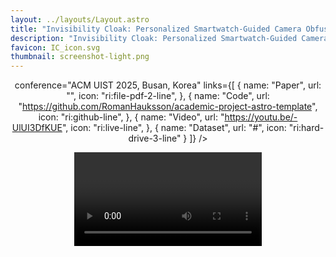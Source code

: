 ```yaml
---
layout: ../layouts/Layout.astro
title: "Invisibility Cloak: Personalized Smartwatch-Guided Camera Obfuscation"
description: "Invisibility Cloak: Personalized Smartwatch-Guided Camera Obfuscation"
favicon: IC_icon.svg
thumbnail: screenshot-light.png
---
```







<Header
  title={frontmatter.title}
  authors={[
    {
      name: "Xue Wang",
      url: "https://xueewang.github.io/",
      institution: "University of California, Los Angeles",
    },
    {
      name: "Yang Zhang",
      url: "https://yangzhang.dev/",
      institution: "University of California, Los Angeles",
    },
  ]}
  
  conference="ACM UIST 2025, Busan, Korea"
  links={[
    {
      name: "Paper",
      url: "",
      icon: "ri:file-pdf-2-line",
    },
    {
      name: "Code",
      url: "https://github.com/RomanHauksson/academic-project-astro-template",
      icon: "ri:github-line",
    },
    {
      name: "Video",
      url: "https://youtu.be/-UlUI3DfKUE",
      icon: "ri:live-line",
    },
    {
      name: "Dataset",
      url: "#",
      icon: "ri:hard-drive-3-line"
    }
  ]}
  />

<Video source={outside} />


## Abstract

Cameras are in their golden age due to recent advances in visual AI techniques that significantly extend the applicability and accuracy of vision-based applications including healthcare, entertainment, and security. In public environments, individuals usually have different and changing privacy preferences against their visual information being shared with other entities. To accommodate these varying user needs for visual privacy, we created ***Invisibility Cloak***, a camera obfuscation technique leveraging inertial signals collected from smartwatches to guide an edge device to remove visual information from camera recordings before they are streamed out for cloud-based inferences. Specifically, a smartwatch user can select an obfuscation level that fits their privacy preference in that context and cameras in the environment will use smartwatch signals to identify that user and remove visual information associated with the user. On the conceptual level, our system demonstrates a privacy design rationale which removes information to be shared with a broader internet infrastructure (i.e., cloud) by providing more information to a trusted local camera system (i.e., camera sensor + edge computing device). We developed a custom data-association pipeline and collected data from real-world configurations. Evaluation of our pipeline indicates a user identification accuracy of 95.48\% among 10 individuals when our system is provided with only 2 seconds of data. 

## System Overview
<Figure>
  <Image slot="figure" source={transformer} altText="Diagram of the transformer deep learning architecture." />
  <span slot="caption" class="block text-left">
  Figure 1: Our system consists of a smartwatch app that streams IMU signals and obfuscation requests to an edge device, which runs our user-device association algorithm. This system operates under the following standard security assumptions: all wearable devices are fully compatible with the local camera system, and data on the edge device is secure from unauthorized access and cyber-attacks prior to transmission to the cloud.
  </span>
</Figure>

## Image comparison slider

An interactive, accessible slider component with keyboard navigation.
<Figure>
  <ImageComparison slot="figure" client:load imageUrlOne={dogsDiffc.src} imageUrlTwo={dogsTrue.src} altTextOne="Photo of two dogs running side-by-side in shallow water, lossily compressed using the DiffC algorithm" altTextTwo="Original photo of two dogs running side-by-side in shallow water" />
  <span slot="caption" class="block text-left">Figure1 : A photo of two dogs running side-by-side in shallow water, lossily compressed using the <a href="https://jeremyiv.github.io/diffc-project-page/">DiffC algorithm</a>.</span>
</Figure>

## Two columns

Use the two columns component to display two columns of content. In this example, the first column contains a figure with a YouTube video and the second column contains a figure with a custom [React](https://react.dev/) component. By default, they display side by side, but if the screen is narrow enough (for example, on mobile), they're arranged vertically.

<TwoColumns>
  <Figure slot="left">
    <YouTubeVideo slot="figure" videoId="wjZofJX0v4M" />
    <span slot="caption">Take a look at this YouTube video.</span>
  </Figure>
  <Figure slot="right">
    <Splat slot="figure" client:idle />
    <span slot="caption">Now look at this <a href="https://en.wikipedia.org/wiki/Gaussian_splatting">Gaussian splat</a>, rendered with a React component.</span>
  </Figure>
</TwoColumns>



## BibTeX citation

```bibtex
@inproceedings{wang2025invisibility,
  title={Invisibility Cloak: Personalized Smartwatch-Guided Camera Obfuscation},
  author={Wang, Xue and Zhang, Yang},
  booktitle={Proceedings of the 38th Annual ACM Symposium on User Interface Software and Technology.},
  pages={1--15},
  year={2025}
}
```

